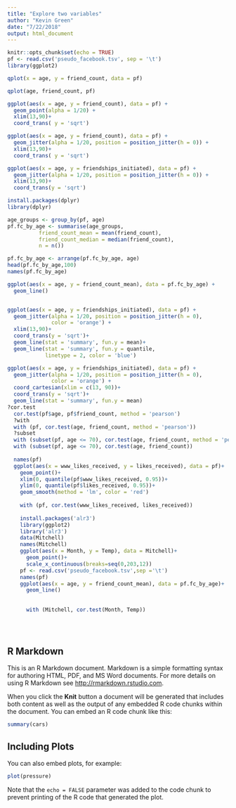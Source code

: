 ```yaml
---
title: "Explore two variables"
author: "Kevin Green"
date: "7/22/2018"
output: html_document
---
```


```r
knitr::opts_chunk$set(echo = TRUE)
pf <- read.csv('pseudo_facebook.tsv', sep = '\t')
library(ggplot2)

qplot(x = age, y = friend_count, data = pf)

qplot(age, friend_count, pf)

ggplot(aes(x = age, y = friend_count), data = pf) + 
  geom_point(alpha = 1/20) +
  xlim(13,90)+
  coord_trans( y = 'sqrt')

ggplot(aes(x = age, y = friend_count), data = pf) + 
  geom_jitter(alpha = 1/20, position = position_jitter(h = 0)) +
  xlim(13,90)+
  coord_trans( y = 'sqrt')

ggplot(aes(x = age, y = friendships_initiated), data = pf) +
  geom_jitter(alpha = 1/20, position = position_jitter(h = 0)) +
  xlim(13,90)+
  coord_trans(y = 'sqrt')

install.packages(dplyr)
library(dplyr)

age_groups <- group_by(pf, age)
pf.fc_by_age <- summarise(age_groups,
          friend_count_mean = mean(friend_count),
          friend_count_median = median(friend_count),
          n = n())

pf.fc_by_age <- arrange(pf.fc_by_age, age)
head(pf.fc_by_age,100)
names(pf.fc_by_age)

ggplot(aes(x = age, y = friend_count_mean), data = pf.fc_by_age) +
  geom_line()


ggplot(aes(x = age, y = friendships_initiated), data = pf) +
  geom_jitter(alpha = 1/20, position = position_jitter(h = 0),
              color = 'orange') +
  xlim(13,90)+
  coord_trans(y = 'sqrt')+
  geom_line(stat = 'summary', fun.y = mean)+
  geom_line(stat = 'summary', fun.y = quantile,
            linetype = 2, color = 'blue')

ggplot(aes(x = age, y = friendships_initiated), data = pf) +
  geom_jitter(alpha = 1/20, position = position_jitter(h = 0),
              color = 'orange') +
  coord_cartesian(xlim = c(13, 90))+
  coord_trans(y = 'sqrt')+
  geom_line(stat = 'summary', fun.y = mean)
?cor.test
  cor.test(pf$age, pf$friend_count, method = 'pearson')
  ?with
  with (pf, cor.test(age, friend_count, method = 'pearson'))
  ?subset
  with (subset(pf, age <= 70), cor.test(age, friend_count, method = 'pearson'))
  with (subset(pf, age <= 70), cor.test(age, friend_count))
  
  names(pf)
  ggplot(aes(x = www_likes_received, y = likes_received), data = pf)+
    geom_point()+
    xlim(0, quantile(pf$www_likes_received, 0.95))+
    ylim(0, quantile(pf$likes_received, 0.95))+
    geom_smooth(method = 'lm', color = 'red')
  
    with (pf, cor.test(www_likes_received, likes_received))
    
    install.packages('alr3')
    library(ggplot2)
    library('alr3')
    data(Mitchell)
    names(Mitchell)
    ggplot(aes(x = Month, y = Temp), data = Mitchell)+
      geom_point()+
      scale_x_continuous(breaks=seq(0,203,12))
    pf <- read.csv('pseudo_facebook.tsv',sep ='\t')
    names(pf)
    ggplot(aes(x = age, y = friend_count_mean), data = pf.fc_by_age)+
      geom_line()
      
      
      with (Mitchell, cor.test(Month, Temp))
  
  
  
```

## R Markdown

This is an R Markdown document. Markdown is a simple formatting syntax for authoring HTML, PDF, and MS Word documents. For more details on using R Markdown see <http://rmarkdown.rstudio.com>.

When you click the **Knit** button a document will be generated that includes both content as well as the output of any embedded R code chunks within the document. You can embed an R code chunk like this:

```r
summary(cars)
```

## Including Plots

You can also embed plots, for example:

```r
plot(pressure)
```

Note that the `echo = FALSE` parameter was added to the code chunk to prevent printing of the R code that generated the plot.

